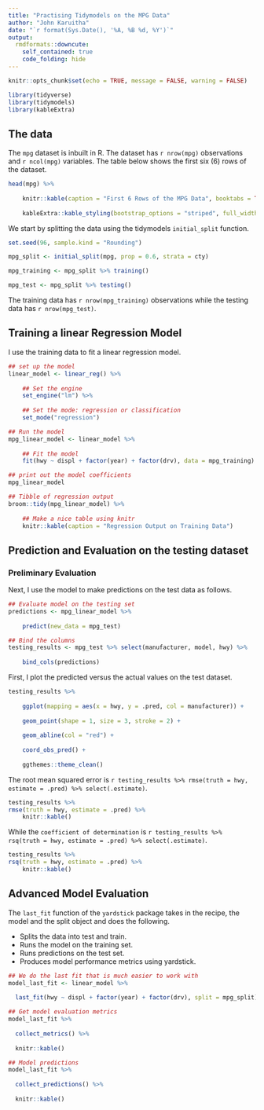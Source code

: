 ```yaml
---
title: "Practising Tidymodels on the MPG Data"
author: "John Karuitha"
date: "`r format(Sys.Date(), '%A, %B %d, %Y')`"
output:
  rmdformats::downcute:
    self_contained: true
    code_folding: hide
---
```


```r
knitr::opts_chunk$set(echo = TRUE, message = FALSE, warning = FALSE)

library(tidyverse)
library(tidymodels)
library(kableExtra)
```

## The data

The `mpg` dataset is inbuilt in R. The dataset has `r nrow(mpg)` observations and `r ncol(mpg)` variables. The table below shows the first six (6) rows of the dataset. 

```r
head(mpg) %>% 
    
    knitr::kable(caption = "First 6 Rows of the MPG Data", booktabs = TRUE) %>% 
    
    kableExtra::kable_styling(bootstrap_options = "striped", full_width = TRUE)
```


We start by splitting the data using the tidymodels `initial_split` function.

```r
set.seed(96, sample.kind = "Rounding")

mpg_split <- initial_split(mpg, prop = 0.6, strata = cty)

mpg_training <- mpg_split %>% training()

mpg_test <- mpg_split %>% testing()

```

The training data has `r nrow(mpg_training)` observations while the testing data has `r nrow(mpg_test)`. 

## Training a linear Regression Model

I use the training data to fit a linear regression model. 

```r
## set up the model
linear_model <- linear_reg() %>% 
    
    ## Set the engine
    set_engine("lm") %>% 
    
    ## Set the mode: regression or classification
    set_mode("regression")

## Run the model
mpg_linear_model <- linear_model %>% 
    
    ## Fit the model
    fit(hwy ~ displ + factor(year) + factor(drv), data = mpg_training)

## print out the model coefficients
mpg_linear_model

## Tibble of regression output
broom::tidy(mpg_linear_model) %>% 
    
    ## Make a nice table using knitr
    knitr::kable(caption = "Regression Output on Training Data")
```

## Prediction and Evaluation on the testing dataset

### Preliminary Evaluation

Next, I use the model to make predictions on the test data as follows. 

```r
## Evaluate model on the testing set
predictions <- mpg_linear_model %>% 
    
    predict(new_data = mpg_test)

## Bind the columns
testing_results <- mpg_test %>% select(manufacturer, model, hwy) %>% 
    
    bind_cols(predictions)
```

First, I plot the predicted versus the actual values on the test dataset. 

```r
testing_results %>% 
    
    ggplot(mapping = aes(x = hwy, y = .pred, col = manufacturer)) + 
    
    geom_point(shape = 1, size = 3, stroke = 2) + 
    
    geom_abline(col = "red") + 
    
    coord_obs_pred() +
    
    ggthemes::theme_clean()
```

The root mean squared error is `r testing_results %>% rmse(truth = hwy, estimate = .pred) %>% select(.estimate)`. 

```r
testing_results %>% 
rmse(truth = hwy, estimate = .pred) %>% 
    knitr::kable()
```

While the `coefficient of determination` is `r testing_results %>% rsq(truth = hwy, estimate = .pred) %>% select(.estimate)`. 

```r
testing_results %>% 
rsq(truth = hwy, estimate = .pred) %>% 
    knitr::kable()
```

## Advanced Model Evaluation

The `last_fit` function of the `yardstick` package takes in the recipe, the model and the split object and does the following. 

- Splits the data into test and train.
- Runs the model on the training set.
- Runs predictions on the test set. 
- Produces model performance metrics using yardstick. 

```r
## We do the last fit that is much easier to work with
model_last_fit <- linear_model %>% 
  
  last_fit(hwy ~ displ + factor(year) + factor(drv), split = mpg_split)

## Get model evaluation metrics
model_last_fit %>% 
  
  collect_metrics() %>% 
  
  knitr::kable()

## Model predictions
model_last_fit %>% 
  
  collect_predictions() %>% 
  
  knitr::kable()
```

